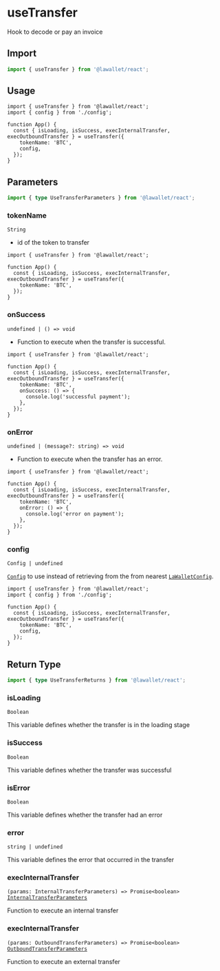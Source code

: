 # useTransfer

Hook to decode or pay an invoice

## Import

```ts
import { useTransfer } from '@lawallet/react';
```

## Usage

```tsx filename="index.tsx"
import { useTransfer } from '@lawallet/react';
import { config } from './config';

function App() {
  const { isLoading, isSuccess, execInternalTransfer, execOutboundTransfer } = useTransfer({
    tokenName: 'BTC',
    config,
  });
}
```

## Parameters

```ts
import { type UseTransferParameters } from '@lawallet/react';
```

### tokenName

`String`

- id of the token to transfer

```tsx [index.tsx]
import { useTransfer } from '@lawallet/react';

function App() {
  const { isLoading, isSuccess, execInternalTransfer, execOutboundTransfer } = useTransfer({
    tokenName: 'BTC',
  });
}
```

### onSuccess

`undefined | () => void`

- Function to execute when the transfer is successful.

```tsx [index.tsx]
import { useTransfer } from '@lawallet/react';

function App() {
  const { isLoading, isSuccess, execInternalTransfer, execOutboundTransfer } = useTransfer({
    tokenName: 'BTC',
    onSuccess: () => {
      console.log('successful payment');
    },
  });
}
```

### onError

`undefined | (message?: string) => void`

- Function to execute when the transfer has an error.

```tsx [index.tsx]
import { useTransfer } from '@lawallet/react';

function App() {
  const { isLoading, isSuccess, execInternalTransfer, execOutboundTransfer } = useTransfer({
    tokenName: 'BTC',
    onError: () => {
      console.log('error on payment');
    },
  });
}
```

### config

`Config | undefined`

[`Config`](/react/createConfig#config) to use instead of retrieving from the from nearest [`LaWalletConfig`](/react/LaWalletConfig).

```tsx [index.tsx]
import { useTransfer } from '@lawallet/react';
import { config } from './config';

function App() {
  const { isLoading, isSuccess, execInternalTransfer, execOutboundTransfer } = useTransfer({
    tokenName: 'BTC',
    config,
  });
}
```

## Return Type

```ts
import { type UseTransferReturns } from '@lawallet/react';
```

### isLoading

`Boolean`

This variable defines whether the transfer is in the loading stage

### isSuccess

`Boolean`

This variable defines whether the transfer was successful

### isError

`Boolean`

This variable defines whether the transfer had an error

### error

`string | undefined`

This variable defines the error that occurred in the transfer

### execInternalTransfer

`(params: InternalTransferParameters) => Promise<boolean>`
[`InternalTransferParameters`](/react/glossary/types#internaltransferparameters)

Function to execute an internal transfer

### execInternalTransfer

`(params: OutboundTransferParameters) => Promise<boolean>`
[`OutboundTransferParameters`](/react/glossary/types#outboundtransferparameters)

Function to execute an external transfer
